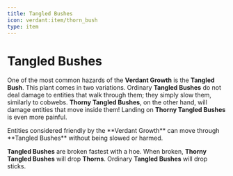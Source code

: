 ```yaml
---
title: Tangled Bushes
icon: verdant:item/thorn_bush
type: item
---
```


# Tangled Bushes

One of the most common hazards of the **Verdant Growth** is the **Tangled Bush**. This plant comes in two variations. Ordinary **Tangled Bushes** do not deal damage to entities that walk through them; they simply slow them, similarly to cobwebs. **Thorny Tangled Bushes**, on the other hand, will damage entities that move inside them! Landing on **Thorny Tangled Bushes** is even more painful.

<Callout variant="info">
		Entities considered friendly by the **Verdant Growth** can move through **Tangled Bushes** without being slowed or harmed.
</Callout>


**Tangled Bushes** are broken fastest with a hoe. When broken, **Thorny Tangled Bushes** will drop **Thorns**. Ordinary **Tangled Bushes** will drop sticks.